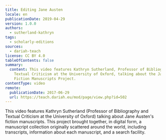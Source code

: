 ```yaml
---
title: Editing Jane Austen
locale: en
publicationDate: 2019-04-29
version: 1.0.0
authors:
  - sutherland-kathryn
tags:
  - scholarly-editions
sources:
  - dariah-teach
license: CC BY 4.0
tableOfContents: false
summary:
  content: This video features Kathryn Sutherland, Professor of Bibliography and
    Textual Criticism at the University of Oxford, talking about the Jane Austen
    Fiction Manuscripts Project.
contentType: video
remote:
  publicationDate: 2017-06-29
  url: https://teach.dariah.eu/mod/page/view.php?id=502
---
```

This video features Kathryn Sutherland (Professor of Bibliography and Textual Criticism at the University of Oxford) talking about Jane Austen's fiction manuscripts. This project brought together, in digital form, a manuscript collection originally scattered around the world, including transcripts, information about each manuscript, and a search facility.

<VideoCard title="DH in Practice" subtitle="Editing Jane Austen" id="IUJzctu1VXQ" image="images/kathryn-sutherland.jpg" provider="youtube" />

